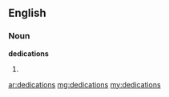 ==English==

===Noun===
'''dedications'''

# {{plural of|[[dedication]]}}

[[ar:dedications]]
[[mg:dedications]]
[[my:dedications]]